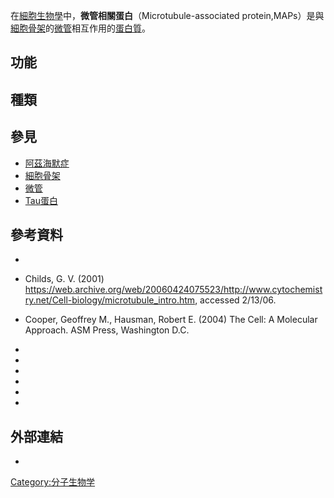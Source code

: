 在[[細胞生物學|細胞生物學]]中，'''微管相關蛋白'''（Microtubule-associated protein,MAPs）是與[[細胞骨架|細胞骨架]]的[[微管|微管]]相互作用的[[蛋白質|蛋白質]]。

==功能==
{{Empty section}}

==種類==
{{Empty section}}

==參見==
*[[阿茲海默症|阿茲海默症]]
*[[細胞骨架|細胞骨架]]
*[[微管|微管]]
*[[Tau蛋白|Tau蛋白]]

==參考資料==
*{{Note|Al-Bassam}}{{cite journal |vauthors=Al-Bassam J, Ozer RS, Safer D, Halpain S, Milligan RA |title=MAP2 and tau bind longitudinally along the outer ridges of microtubule protofilaments |journal=J. Cell Biol. |volume=157 |issue=7 |pages=1187–96 |date=June 2002 |pmid=12082079 |pmc=2173547 |doi=10.1083/jcb.200201048 }}
*{{Note|Childs}} Childs, G. V. (2001) https://web.archive.org/web/20060424075523/http://www.cytochemistry.net/Cell-biology/microtubule_intro.htm, accessed 2/13/06.
*{{Note|Cooper}} Cooper, Geoffrey M., Hausman, Robert E. (2004) The Cell: A Molecular Approach. ASM Press, Washington D.C.
*{{Note|Drewes}}{{cite journal |doi=10.1016/S0968-0004(98)01245-6 |vauthors=Drewes G, Ebneth A, Mandelkow EM |title=MAPs, MARKs and microtubule dynamics |journal=Trends Biochem. Sci. |volume=23 |issue=8 |pages=307–11 |date=August 1998 |pmid=9757832 }}
*{{Note|Kar}}{{cite journal |vauthors=Kar S, Fan J, Smith MJ, Goedert M, Amos LA |title=Repeat motifs of tau bind to the insides of microtubules in the absence of taxol |journal=EMBO J. |volume=22 |issue=1 |pages=70–7 |date=January 2003 |pmid=12505985 |pmc=140040 |doi=10.1093/emboj/cdg001}}
*{{Note|Kinoshita}}{{cite journal |doi=10.1016/S0962-8924(02)02295-X |vauthors=Kinoshita K, Habermann B, Hyman AA |title=XMAP215: a key component of the dynamic microtubule cytoskeleton |journal=Trends Cell Biol. |volume=12 |issue=6 |pages=267–73 |date=June 2002 |pmid=12074886 }}
*{{Note|Mandelkow}}{{cite journal |doi=10.1016/0955-0674(95)80047-6 |vauthors=Mandelkow E, Mandelkow EM |title=Microtubules and microtubule-associated proteins |journal=Curr. Opin. Cell Biol. |volume=7 |issue=1 |pages=72–81 |date=February 1995 |pmid=7755992 }}
*{{Note|Permana}}{{cite journal |doi=10.1247/csf.29.147 |vauthors=Permana S, Hisanaga S, Nagatomo Y, Iida J, Hotani H, Itoh TJ |title=Truncation of the projection domain of MAP4 (microtubule-associated protein 4) leads to attenuation of microtubule dynamic instability |journal=Cell Struct. Funct. |volume=29 |issue=5–6 |pages=147–57 |date=February 2005 |pmid=15840946 |doi-access=free }}
*{{Note|Senterlla}}{{cite journal  |vauthors=Santarella RA, Skiniotis G, Goldie KN, etal |title=Surface-decoration of microtubules by human tau |journal=J. Mol. Biol. |volume=339 |issue=3 |pages=539–53 |date=June 2004 |pmid=15147841 |doi=10.1016/j.jmb.2004.04.008 }}

==外部連結==
* {{MeshName|Microtubule-Associated+Proteins}}

{{Cytoskeletal Proteins}}

[[Category:分子生物学|Category:分子生物学]]
